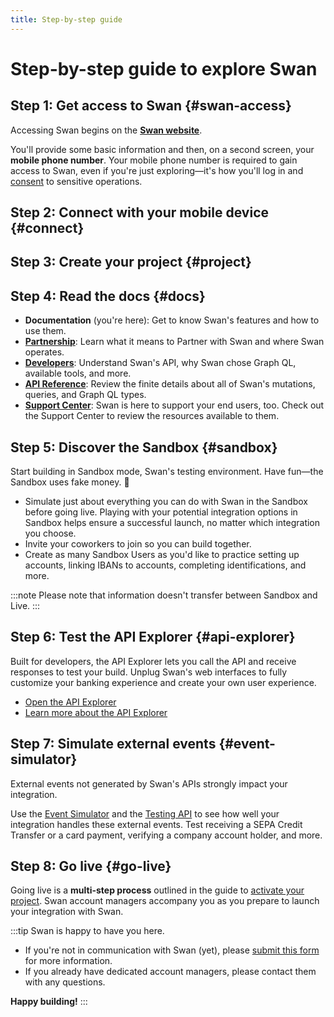 ```yaml
---
title: Step-by-step guide
---
```


# Step-by-step guide to explore Swan

## Step 1: Get access to Swan {#swan-access}

Accessing Swan begins on the [**Swan website**](https://www.swan.io/start-now).

You'll provide some basic information and then, on a second screen, your **mobile phone number**.
Your mobile phone number is required to gain access to Swan, even if you're just exploring—it's how you'll log in and [consent](../users/consent/index.mdx) to sensitive operations.

## Step 2: Connect with your mobile device {#connect}


<ConnectWithMobile />

## Step 3: Create your project {#project}


<CreateProject />

## Step 4: Read the docs {#docs}

- **Documentation** (you're here): Get to know Swan's features and how to use them.
- [**Partnership**](../../partnership/index.mdx): Learn what it means to Partner with Swan and where Swan operates.
- [**Developers**](../../developers/index.mdx): Understand Swan's API, why Swan chose Graph QL, available tools, and more.
- [**API Reference**](https://api-reference.swan.io/): Review the finite details about all of Swan's mutations, queries, and Graph QL types.
- [**Support Center**](https://support.swan.io/hc/en-150): Swan is here to support your end users, too. Check out the Support Center to review the resources available to them.

## Step 5: Discover the Sandbox {#sandbox}

Start building in Sandbox mode, Swan's testing environment.
Have fun—the Sandbox uses fake money. 💸

- Simulate just about everything you can do with Swan in the Sandbox before going live. Playing with your potential integration options in Sandbox helps ensure a successful launch, no matter which integration you choose.
- Invite your coworkers to join so you can build together.
- Create as many Sandbox Users as you'd like to practice setting up accounts, linking IBANs to accounts, completing identifications, and more.

:::note
Please note that information doesn't transfer between Sandbox and Live.
:::

## Step 6: Test the API Explorer {#api-explorer}

Built for developers, the API Explorer lets you call the API and receive responses to test your build.
Unplug Swan's web interfaces to fully customize your banking experience and create your own user experience.

- [Open the API Explorer](https://explorer.swan.io/)
- [Learn more about the API Explorer](../../developers/tools/api-explorer.mdx)

## Step 7: Simulate external events {#event-simulator}

External events not generated by Swan's APIs strongly impact your integration.

Use the [Event Simulator](../../developers/tools/event-simulator.mdx) and the [Testing API](../../developers/tools/testing-api.mdx) to see how well your integration handles these external events.
Test receiving a SEPA Credit Transfer or a card payment, verifying a company account holder, and more.

## Step 8: Go live {#go-live}

Going live is a **multi-step process** outlined in the guide to [activate your project](../projects/guide-activate.mdx).
Swan account managers accompany you as you prepare to launch your integration with Swan.

:::tip Swan is happy to have you here.

- If you're not in communication with Swan (yet), please [submit this form](https://www.swan.io/talk-to-expert) for more information.
- If you already have dedicated account managers, please contact them with any questions.

**Happy building!**
:::
